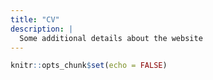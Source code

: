 ```yaml
---
title: "CV"
description: |
  Some additional details about the website
---
```


```r
knitr::opts_chunk$set(echo = FALSE)
```

